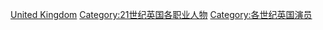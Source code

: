 {{Portal|英國|人物}}
{{CatPair|20世紀英國演員|22世紀英國演員}}

[[Category:21世紀各國演員|United Kingdom]]
[[Category:21世纪英国各职业人物|Category:21世纪英国各职业人物]]
[[Category:各世纪英国演员|Category:各世纪英国演员]]
